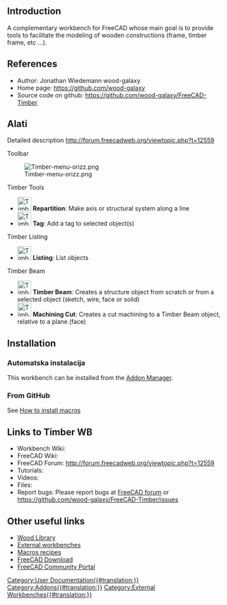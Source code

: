 <languages/>
{{VeryImportantMessage|This workbench is no longer developed or maintained.}}

==Introduction==

{{TOCright}}

A complementary workbench for FreeCAD whose main goal is to provide tools to facilitate the modeling of wooden constructions (frame, timber frame, etc ...).

==References==

* Author: Jonathan Wiedemann wood-galaxy
* Home page: https://github.com/wood-galaxy
* Source code on github: https://github.com/wood-galaxy/FreeCAD-Timber

<span id="Tools"></span>
==Alati==

Detailed description http://forum.freecadweb.org/viewtopic.php?t=12559

Toolbar

[[Image:Timber-menu-orizz.png]]

Timber Tools
* [[Image:Timber-Repartition.svg|32px]] '''Repartition''': Make axis or structural system along a line
* [[Image:Timber-Tag.svg|32px]] '''Tag''': Add a tag to selected object(s)

Timber Listing
* [[Image:Timber-Listing.svg|32px]] '''Listing''': List objects

Timber Beam
* [[Image:Timber-Beam.svg|32px]] '''Timber Beam''': Creates a structure object from scratch or from a selected object (sketch, wire, face or solid)
* [[Image:Timber-MachiningCut.svg|32px]] '''Machining Cut''': Creates a cut machining to a Timber Beam object, relative to a plane (face)

==Installation==

<span id="Automatic_installation"></span>
===Automatska instalacija===

This workbench can be installed from the [[Std_AddonMgr|Addon Manager]].

===From GitHub===

See [[How_to_install_macros|How to install macros]]

==Links to Timber WB==

* Workbench Wiki: 
* FreeCAD Wiki:
* FreeCAD Forum: http://forum.freecadweb.org/viewtopic.php?t=12559
* Tutorials: 
* Videos:  
* Files: 
* Report bugs: Please report bugs at [http://forum.freecadweb.org/index.php FreeCAD forum] or https://github.com/wood-galaxy/FreeCAD-Timber/issues

==Other useful links==

* [https://github.com/wood-galaxy/FC-Library Wood Library]
* [[External_workbenches|External workbenches]]
* [[Macros_recipes|Macros recipes]]
* [[Download|FreeCAD Download]]
* [[FreeCAD_Community_Portal|FreeCAD Community Portal]]


[[Category:User Documentation{{#translation:}}]]
[[Category:Addons{{#translation:}}]]
[[Category:External Workbenches{{#translation:}}]]